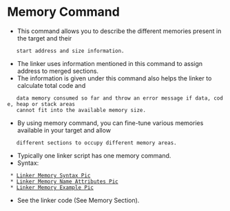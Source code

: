 = Memory Command =

* This command allows you to describe the different memories present in the target and their 
	start address and size information.
* The linker uses information mentioned in this command to assign address to merged sections.
* The information is given under this command also helps the linker to calculate total code and 
	data memory consumed so far and throw an error message if data, code, heap or stack areas 
	cannot fit into the available memory size.
* By using memory command, you can fine-tune various memories available in your target and allow 
	different sections to occupy different memory areas.
* Typically one linker script has one memory command.
* Syntax: 
  * [[file:/home/basith/Pictures/linker_memory_syntax.png|Linker Memory Syntax Pic]]
  * [[file:/home/basith/Pictures/linker_memory_syntax_2.png|Linker Memory Name Attributes Pic]]
  * [[file:/home/basith/Pictures/linker_memory_syntax_example.png|Linker Memory Example Pic]]
* See the linker code (See Memory Section).
	
